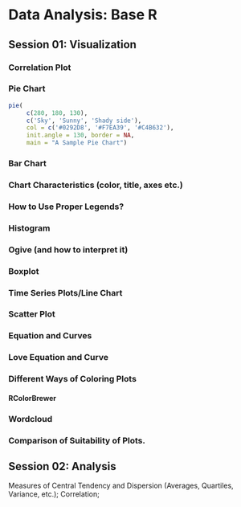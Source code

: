 # Data Analysis: Base R {#rbase}

## Session 01: Visualization

### Correlation Plot

### Pie Chart

```{r}
pie(
     c(280, 180, 130),
     c('Sky', 'Sunny', 'Shady side'),
     col = c('#0292D8', '#F7EA39', '#C4B632'),
     init.angle = 130, border = NA,
     main = "A Sample Pie Chart")
```

### Bar Chart

### Chart Characteristics (color, title, axes etc.)

### How to Use Proper Legends?

### Histogram

### Ogive (and how to interpret it)

### Boxplot

### Time Series Plots/Line Chart

### Scatter Plot

### Equation and Curves

### Love Equation and Curve

### Different Ways of Coloring Plots

#### RColorBrewer

### Wordcloud

### Comparison of Suitability of Plots.

## Session 02: Analysis
 Measures of Central Tendency and Dispersion (Averages, Quartiles, Variance, etc.); Correlation;  

  
